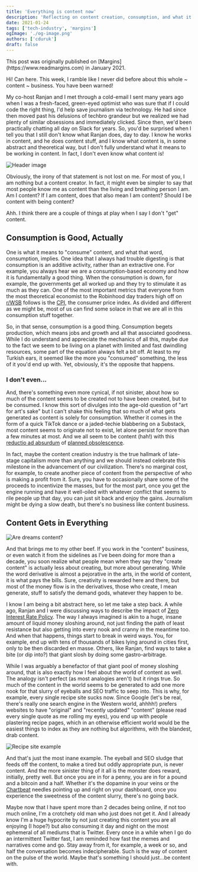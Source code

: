 ```yaml
---
title: 'Everything is content now'
description: 'Reflecting on content creation, consumption, and what it means to work in an industry where I still don''t fully understand what "content" is'
date: 2021-01-24
tags: ['tech-industry', 'margins']
ogImage: './og-image.png'
authors: ['cduruk']
draft: false
---
```



<Callout variant="note">
This post was originally published on [Margins](https://www.readmargins.com) in January 2021.
</Callout>

Hi! Can here. This week, I ramble like I never did before about this whole ~ content ~ business. You have been warned!

My co-host Ranjan and I met through a cold-email I sent many years ago when I was a fresh-faced, green-eyed optimist who was sure that if I could code the right thing, I'd help save journalism via technology. He had since then moved past his delusions of techbro grandeur but we realized we had plenty of similar obsessions and immediately clicked. Since then, we'd been practically chatting all day on Slack for years. So, you'd be surprised when I tell you that I still don't know what Ranjan does, day to day. I know he works in content, and he does content stuff, and I know what content is, in some abstract and theoretical way, but I don't fully understand what it means to be working in content. In fact, I don't even know what content is!

![Header image](./image1.png)

Obviously, the irony of that statement is not lost on me. For most of you, I am nothing but a content creator. In fact, it might even be simpler to say that most people know me as content than the living and breathing person I am. Am I content? If I am content, does that also mean I am content? Should I be content with being content?

Ahh. I think there are a couple of things at play when I say I don't "get" content.

## Consumption is Good, Actually

One is what it means to "consume" content, and what that word, consumption, implies. One idea that I always had trouble digesting is that consumption is an additive activity, rather than an extractive one. For example, you always hear we are a consumption-based economy and how it is fundamentally a good thing. When the consumption is down, for example, the governments get all worked up and they try to stimulate it as much as they can. One of the most important metrics that everyone from the most theoretical economist to the Robinhood day traders high off on [r/WSB](https://www.reddit.com/r/wallstreetbets/) follows is the [CPI](https://en.wikipedia.org/wiki/Consumer_price_index), the consumer price index. As divided and different as we might be, most of us can find some solace in that we are all in this consumption stuff together.

So, in that sense, consumption is a good thing. Consumption begets production, which means jobs and growth and all that associated goodness. While I do understand and appreciate the mechanics of all this, maybe due to the fact we seem to be living on a planet with limited and fast dwindling resources, some part of the equation always felt a bit off. At least to my Turkish ears, it seemed like the more you "consumed" something, the less of it you'd end up with. Yet, obviously, it's the opposite that happens.

### I don't even…

And, there's something even more cynical, if not sinister, about how so much of the content seems to be created not to have been created, but to be consumed. I know this sort of divulges into the age-old question of "art for art's sake" but I can't shake this feeling that so much of what gets generated as content is solely for consumption. Whether it comes in the form of a quick TikTok dance or a jaded-techie blabbering on a Substack, most content seems to originate not to exist, let alone persist for more than a few minutes at most. And we all seem to be content (hah!) with this [reductio ad absurdum](https://en.wikipedia.org/wiki/Reductio_ad_absurdum) of [planned obsolescence](https://en.wikipedia.org/wiki/Planned_obsolescence).

In fact, maybe the content creation industry is the true hallmark of late-stage capitalism more than anything and we should instead celebrate this milestone in the advancement of our civilization. There's no marginal cost, for example, to create another piece of content from the perspective of who is making a profit from it. Sure, you have to occasionally share some of the proceeds to incentivize the masses, but for the most part, once you get the engine running and have it well-oiled with whatever conflict that seems to rile people up that day, you can just sit back and enjoy the gains. Journalism might be dying a slow death, but there's no business like content business.

## Content Gets in Everything

![Are dreams content?](./dreams.gif)

And that brings me to my other beef. If you work in the "content" business, or even watch it from the sidelines as I've been doing for more than a decade, you soon realize what people mean when they say they "create content" is actually less about creating, but more about generating. While the word derivative is almost a pejorative in the arts, in the world of content, it is what pays the bills. Sure, creativity is rewarded here and there, but most of the money flow is in the derivatives, those who create, I mean generate, stuff to satisfy the demand gods, whatever they happen to be.

I know I am being a bit abstract here, so let me take a step back. A while ago, Ranjan and I were discussing ways to describe the impact of [Zero Interest Rate Policy](https://en.wikipedia.org/wiki/Zero_interest-rate_policy). The way I always imagined is akin to a huge, insane amount of liquid money sloshing around, not just finding the path of least resistance but also getting into every nook and cranny in the meantime too. And when that happens, things start to break in weird ways. You, for example, end up with tens of thousands of bikes lying around in cities first, only to be then discarded en masse. Others, like Ranjan, find ways to take a bite (or dip into?) that giant slosh by doing some gastro-arbitrage.

While I was arguably a benefactor of that giant pool of money sloshing around, that is also exactly how I feel about the world of content as well. The analogy isn't perfect (as most analogies aren't) but it rings true. So much of the content in the world seems to be generated to add one more nook for that slurry of eyeballs and SEO traffic to seep into. This is why, for example, every single recipe site sucks now. Since Google (let's be real, there's really one search engine in the Western world, ahhhh!) prefers websites to have "original" and "recently updated" "content" (please read every single quote as me rolling my eyes), you end up with people plastering recipe pages, which in an otherwise efficient world would be the easiest things to index as they are nothing but algorithms, with the blandest, drab content.

![Recipe site example](./recipe-site.png)

And that's just the most inane example. The eyeball and SEO sludge that feeds off the content, to make a tired but oddly appropriate pun, is never content. And the more sinister thing of it all is the monster does reward, initially, pretty well. But once you are in for a penny, you are in for a pound and a bitcoin and a half. Whether it's the dopamine in your veins or the [Chartbeat](https://chartbeat.com/) needles pointing up and right on your dashboard, once you experience the sweetness of the content slurry, there's no going back.

Maybe now that I have spent more than 2 decades being online, if not too much online, I'm a crotchety old man who just does not get it. And I already know I'm a huge hypocrite by not just creating this content you are all enjoying (I hope?) but also consuming it day and night on the most ephemeral of all mediums that is Twitter. Every once in a while when I go do an intermittent Twitter fast, I am reminded how fast the memes and narratives come and go. Stay away from it, for example, a week or so, and half the conversation becomes indecipherable. Such is the way of content on the pulse of the world. Maybe that's something I should just...be content with.
